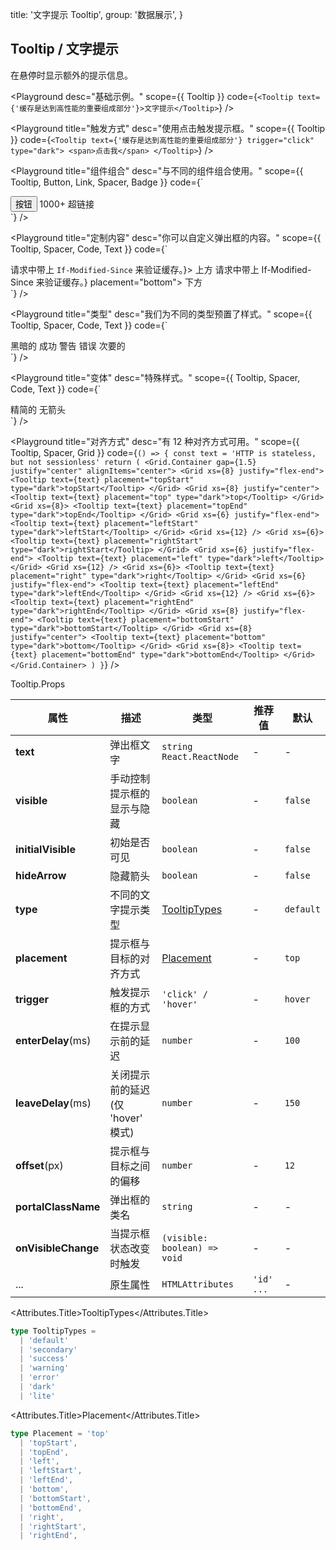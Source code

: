 
  title: '文字提示 Tooltip',
  group: '数据展示',
}

## Tooltip / 文字提示

在悬停时显示额外的提示信息。

<Playground
  desc="基础示例。"
  scope={{ Tooltip }}
  code={`
<Tooltip text={'缓存是达到高性能的重要组成部分'}>文字提示</Tooltip>
`}
/>

<Playground
  title="触发方式"
  desc="使用点击触发提示框。"
  scope={{ Tooltip }}
  code={`
<Tooltip text={'缓存是达到高性能的重要组成部分'} trigger="click" type="dark">
  <span>点击我</span>
</Tooltip>
`}
/>

<Playground
  title="组件组合"
  desc="与不同的组件组合使用。"
  scope={{ Tooltip, Button, Link, Spacer, Badge }}
  code={`
<div>
  <Tooltip text={'缓存是达到高性能的重要组成部分'} type="dark">
    <Button auto scale={1/2}>按钮</Button>
  </Tooltip>
  <Spacer inline x={1} />
  <Tooltip text={'缓存是达到高性能的重要组成部分'} type="dark">
    <Badge>1000+</Badge>
  </Tooltip>
  <Spacer inline x={1} />
  <Tooltip text={'缓存是达到高性能的重要组成部分'} type="dark">
    <Link href="#" color>超链接</Link>
  </Tooltip>
</div>
`}
/>

<Playground
  title="定制内容"
  desc="你可以自定义弹出框的内容。"
  scope={{ Tooltip, Spacer, Code, Text }}
  code={`
<div>
  <Tooltip text={<>请求中带上 <Code>If-Modified-Since</Code> 来验证缓存。</>}>
    <span>上方</span>
  </Tooltip>
  <Spacer inline x={2.5} />
  <Tooltip text={<>请求中带上 If-Modified-Since 来<Text b>验证缓存</Text>。</>} placement="bottom">
    <span>下方</span>
  </Tooltip>
</div>
`}
/>

<Playground
  title="类型"
  desc="我们为不同的类型预置了样式。"
  scope={{ Tooltip, Spacer, Code, Text }}
  code={`
<div>
  <Tooltip text="缓存是达到高性能的重要组成部分" type="dark">
    <span>黑暗的</span>
  </Tooltip>
  <Spacer inline x={1.5} />
  <Tooltip text="缓存是达到高性能的重要组成部分" type="success">
    <span>成功</span>
  </Tooltip>
  <Spacer inline x={1.5} />
  <Tooltip text="缓存是达到高性能的重要组成部分" type="warning">
    <span>警告</span>
  </Tooltip>
  <Spacer inline x={1.5} />
  <Tooltip text="缓存是达到高性能的重要组成部分" type="error">
    <span>错误</span>
  </Tooltip>
  <Spacer inline x={1.5} />
  <Tooltip text="缓存是达到高性能的重要组成部分" type="secondary">
    <span>次要的</span>
  </Tooltip>
</div>
`}
/>

<Playground
  title="变体"
  desc="特殊样式。"
  scope={{ Tooltip, Spacer, Code, Text }}
  code={`
<div>
  <Tooltip text="缓存是达到高性能的重要组成部分" type="lite">
    <span>精简的</span>
  </Tooltip>
  <Spacer inline x={2.5} />
  <Tooltip text="缓存是达到高性能的重要组成部分" hideArrow>
    <span>无箭头</span>
  </Tooltip>
</div>
`}
/>

<Playground
  title="对齐方式"
  desc="有 12 种对齐方式可用。"
  scope={{ Tooltip, Spacer, Grid }}
  code={`
() => {
  const text = 'HTTP is stateless, but not sessionless'
  return (
    <Grid.Container gap={1.5} justify="center" alignItems="center">
      <Grid xs={8} justify="flex-end">
        <Tooltip text={text} placement="topStart" type="dark">topStart</Tooltip>
      </Grid>
      <Grid xs={8} justify="center">
        <Tooltip text={text} placement="top" type="dark">top</Tooltip>
      </Grid>
      <Grid xs={8}>
        <Tooltip text={text} placement="topEnd" type="dark">topEnd</Tooltip>
      </Grid>
      <Grid xs={6} justify="flex-end">
        <Tooltip text={text} placement="leftStart" type="dark">leftStart</Tooltip>
      </Grid>
      <Grid xs={12} />
      <Grid xs={6}>
        <Tooltip text={text} placement="rightStart" type="dark">rightStart</Tooltip>
      </Grid>
      <Grid xs={6} justify="flex-end">
        <Tooltip text={text} placement="left" type="dark">left</Tooltip>
      </Grid>
      <Grid xs={12} />
      <Grid xs={6}>
        <Tooltip text={text} placement="right" type="dark">right</Tooltip>
      </Grid>
      <Grid xs={6} justify="flex-end">
        <Tooltip text={text} placement="leftEnd" type="dark">leftEnd</Tooltip>
      </Grid>
      <Grid xs={12} />
      <Grid xs={6}>
        <Tooltip text={text} placement="rightEnd" type="dark">rightEnd</Tooltip>
      </Grid>
      <Grid xs={8} justify="flex-end">
        <Tooltip text={text} placement="bottomStart" type="dark">bottomStart</Tooltip>
      </Grid>
      <Grid xs={8} justify="center">
        <Tooltip text={text} placement="bottom" type="dark">bottom</Tooltip>
      </Grid>
      <Grid xs={8}>
        <Tooltip text={text} placement="bottomEnd" type="dark">bottomEnd</Tooltip>
      </Grid>
    </Grid.Container>
  )
}
`}
/>

<Attributes edit="/pages/zh-cn/components/tooltip.mdx">
<Attributes.Title>Tooltip.Props</Attributes.Title>

| 属性                | 描述                               | 类型                          | 推荐值     | 默认      |
| ------------------- | ---------------------------------- | ----------------------------- | ---------- | --------- |
| **text**            | 弹出框文字                         | `string` `React.ReactNode`    | -          | -         |
| **visible**         | 手动控制提示框的显示与隐藏         | `boolean`                     | -          | `false`   |
| **initialVisible**  | 初始是否可见                       | `boolean`                     | -          | `false`   |
| **hideArrow**       | 隐藏箭头                           | `boolean`                     | -          | `false`   |
| **type**            | 不同的文字提示类型                 | [TooltipTypes](#tooltiptypes) | -          | `default` |
| **placement**       | 提示框与目标的对齐方式             | [Placement](#placement)       | -          | `top`     |
| **trigger**         | 触发提示框的方式                   | `'click' / 'hover'`           | -          | `hover`   |
| **enterDelay**(ms)  | 在提示显示前的延迟                 | `number`                      | -          | `100`     |
| **leaveDelay**(ms)  | 关闭提示前的延迟 (仅 'hover' 模式) | `number`                      | -          | `150`     |
| **offset**(px)      | 提示框与目标之间的偏移             | `number`                      | -          | `12`      |
| **portalClassName** | 弹出框的类名                       | `string`                      | -          | -         |
| **onVisibleChange** | 当提示框状态改变时触发             | `(visible: boolean) => void`  | -          | -         |
| ...                 | 原生属性                           | `HTMLAttributes`              | `'id' ...` | -         |

<Attributes.Title>TooltipTypes</Attributes.Title>

```ts
type TooltipTypes =
  | 'default'
  | 'secondary'
  | 'success'
  | 'warning'
  | 'error'
  | 'dark'
  | 'lite'
```

<Attributes.Title>Placement</Attributes.Title>

```ts
type Placement = 'top'
  | 'topStart',
  | 'topEnd',
  | 'left',
  | 'leftStart',
  | 'leftEnd',
  | 'bottom',
  | 'bottomStart',
  | 'bottomEnd',
  | 'right',
  | 'rightStart',
  | 'rightEnd',
```

</Attributes>

